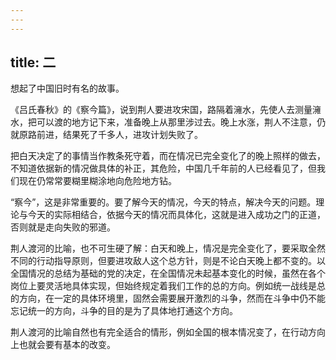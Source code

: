 ```yaml
---
---
---
```

title: 二
---




想起了中国旧时有名的故事。

《吕氏春秋》的《察今篇》，说到荆人要进攻宋国，路隔着澭水，先使人去测量澭水，把可以渡的地方记下来，准备晚上从那里涉过去。晚上水涨，荆人不注意，仍就原路前进，结果死了千多人，进攻计划失败了。

把白天决定了的事情当作教条死守着，而在情况已完全变化了的晚上照样的做去，不知道依据新的情况做具体的补正，其危险，中国几千年前的人已经看见了，但我们现在仍常常要糊里糊涂地向危险地方钻。

“察今”，这是非常重要的。要了解今天的情况，今天的特点，解决今天的问题。理论与今天的实际相结合，依据今天的情况而具体化，这就是进入成功之门的正道，否则就是走向失败的邪道。

荆人渡河的比喻，也不可生硬了解：白天和晚上，情况是完全变化了，要采取全然不同的行动指导原则，但要进攻敌人这个总方针，则是不论白天晚上都不变的。以全国情况的总结为基础的党的决定，在全国情况未起基本变化的时候，虽然在各个岗位上要灵活地具体实现，但始终规定着我们工作的总的方向。例如统一战线是总的方向，在一定的具体环境里，固然会需要展开激烈的斗争，然而在斗争中仍不能忘记统一的方向，斗争的目的是为了具体地打通这个方向。

荆人渡河的比喻自然也有完全适合的情形，例如全国的根本情况变了，在行动方向上也就会要有基本的改变。